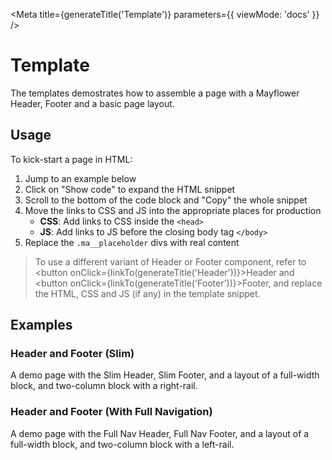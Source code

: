 

<Meta
  title={generateTitle('Template')}
  parameters={{
    viewMode: 'docs'
  }}
/>

# Template

The templates demostrates how to assemble a page with a Mayflower Header, Footer and a basic page layout.


## Usage
To kick-start a page in HTML:
1. Jump to an example below
2. Click on "Show code" to expand the HTML snippet
3. Scroll to the bottom of the code block and "Copy" the whole snippet
4. Move the links to CSS and JS into the appropriate places for production
    - **CSS**: Add links to CSS inside the `<head>`
    - **JS**: Add links to JS before the closing body tag `</body>`
5. Replace the `.ma__placeholder` divs with real content

> To use a different variant of Header or Footer component, refer to <button onClick={linkTo(generateTitle('Header'))}>Header</button> and <button onClick={linkTo(generateTitle('Footer'))}>Footer</button>, and replace the HTML, CSS and JS (if any) in the template snippet.
>
>



## Examples

### Header and Footer (Slim)
A demo page with the Slim Header, Slim Footer, and a layout of a full-width block, and two-column block with a right-rail.

<Canvas>
    <Story story={stories.templateBasic} />
</Canvas>

### Header and Footer (With Full Navigation)
A demo page with the Full Nav Header, Full Nav Footer, and a layout of a full-width block, and two-column block with a left-rail.

<Canvas>
    <Story story={stories.templateFull} />
</Canvas>
